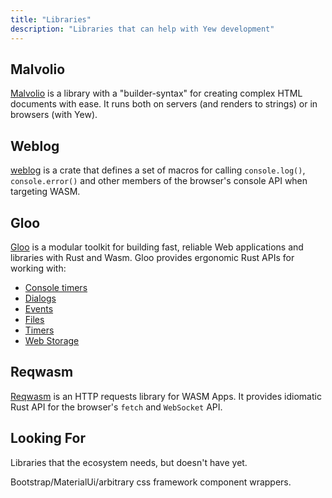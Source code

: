 ```yaml
---
title: "Libraries"
description: "Libraries that can help with Yew development"
---
```


## Malvolio

[Malvolio](https://crates.io/crates/malvolio) is a library with a "builder-syntax" for creating complex HTML documents
with ease. It runs both on servers (and renders to strings) or in browsers (with Yew).

## Weblog

[weblog](https://crates.io/crates/weblog) is a crate that defines a set of macros for calling `console.log()`,
`console.error()` and other members of the browser's console API when targeting WASM.

## Gloo

[Gloo](https://crates.io/crates/gloo) is a modular toolkit for building fast, reliable Web applications and
libraries with Rust and Wasm. Gloo provides ergonomic Rust APIs for working with:

- [Console timers](https://crates.io/crates/gloo-console-timer)
- [Dialogs](https://crates.io/crates/gloo-dialogs)
- [Events](https://crates.io/crates/gloo-events)
- [Files](https://crates.io/crates/gloo-file)
- [Timers](https://crates.io/crates/gloo-timers)
- [Web Storage](https://crates.io/crates/gloo-storage)

## Reqwasm

[Reqwasm](https://crates.io/crates/reqwasm) is an HTTP requests library for WASM Apps.
It provides idiomatic Rust API for the browser's `fetch` and `WebSocket` API.

## Looking For

Libraries that the ecosystem needs, but doesn't have yet.

Bootstrap/MaterialUi/arbitrary css framework component wrappers.
